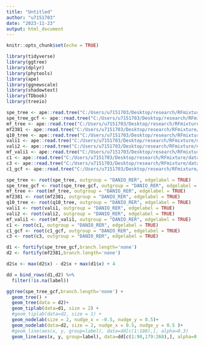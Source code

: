 ```yaml
---
title: "Untitled"
author: "u7151703"
date: "2023-11-23"
output: html_document
---
```


```r
knitr::opts_chunk$set(echo = TRUE)
```


```r
library(tidyverse)
library(ggtree)
library(dplyr)
library(phytools)
library(ape)
library(ggnewscale)
library(shadowtext)
library(TDbook)
library(treeio)
```

```r
spe_tree <- ape::read.tree("C:/Users/u7151703/Desktop/research/RFmixture/data/mammal/trees/aa_t90_unrooted.treefile")
spe_tree_gcf <- ape::read.tree("C:/Users/u7151703/Desktop/research/RFmixture/data/mammal/trees/true_gcf.cf.tree")
mf_tree <- ape::read.tree("C:/Users/u7151703/Desktop/research/RFmixture/data/mammal/trees/ast_bic_unroot.treefile")
mf2381 <- ape::read.tree("C:/Users/u7151703/Desktop/research/RFmixture/data/mammal/trees/mf_2381_gcf.cf.tree")
q10_tree <- ape::read.tree("C:/Users/u7151703/Desktop/research/RFmixture/data/mammal/trees/ast_q10_unroot.treefile")
vali1 <- ape::read.tree("C:/Users/u7151703/Desktop/research/RFmixture/data/mammal/trees/vali1.treefile")
vali2 <- ape::read.tree("C:/Users/u7151703/Desktop/research/RFmixture/data/mammal/trees/vali2.treefile")
mf_vali1 <- ape::read.tree("C:/Users/u7151703/Desktop/research/RFmixture/data/mammal/trees/vali_mf_gcf.cf.tree")
c1 <- ape::read.tree("C:/Users/u7151703/Desktop/research/RFmixture/data/mammal/trees/1classbb.treefile")
c3 <- ape::read.tree("C:/Users/u7151703/Desktop/research/RFmixture/data/mammal/trees/class3.treefile")
c1_gcf <- ape::read.tree("C:/Users/u7151703/Desktop/research/RFmixture/data/mammal/trees/c1c3_gcf.cf.tree")
```


```r
spe_tree <- root(spe_tree, outgroup = "DANIO_RER", edgelabel = TRUE)
spe_tree_gcf <- root(spe_tree_gcf, outgroup = "DANIO_RER", edgelabel = TRUE)
mf_tree <- root(mf_tree, outgroup = "DANIO_RER", edgelabel = TRUE)
mf2381 <- root(mf2381, outgroup = "DANIO_RER", edgelabel = TRUE)
q10_tree <- root(q10_tree, outgroup = "DANIO_RER", edgelabel = TRUE)
vali1 <- root(vali1, outgroup = "DANIO_RER", edgelabel = TRUE)
vali2 <- root(vali2, outgroup = "DANIO_RER", edgelabel = TRUE)
mf_vali1 <- root(mf_vali1, outgroup = "DANIO_RER", edgelabel = TRUE)
c1 <- root(c1, outgroup = "DANIO_RER", edgelabel = TRUE)
c1_gcf <- root(c1_gcf, outgroup = "DANIO_RER", edgelabel = TRUE)
c3 <- root(c3, outgroup = "DANIO_RER", edgelabel = TRUE)
```


```r
d1 <- fortify(spe_tree_gcf,branch.length='none')
d2 <- fortify(mf2381,branch.length='none')
```

```r
d2$x <- max(d2$x) - d2$x + max(d1$x) + 4

dd = bind_rows(d1,d2) %>% 
  filter(!is.na(label)) 

```


```r
ggtree(spe_tree_gcf,branch.length='none') + 
  geom_tree() + 
  geom_tree(data = d2)+
  geom_tiplab(data=d1, size = 2) +
  #geom_tiplab(data=d2, size = 1) +
  geom_nodelab(size = 2, nudge_x = -0.5, nudge_y = 0.5)+
  geom_nodelab(data=d2, size = 2, nudge_x = 0.5, nudge_y = 0.5 )+
  #geom_line(aes(x, y, group=label), data=dd[c(1:180),], alpha=0.3)
  geom_line(aes(x, y, group=label), data=dd[c(1:90,179:268),], alpha=0.3)
```











